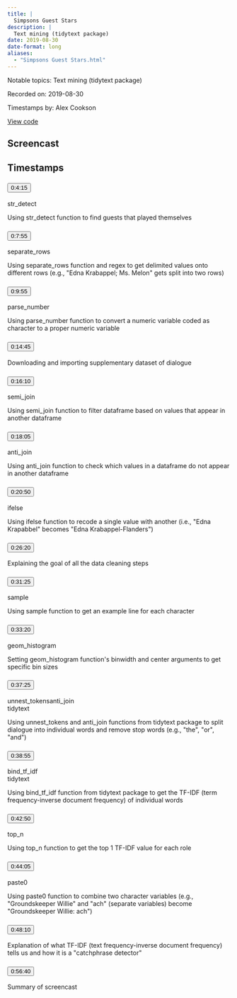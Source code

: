 ```yaml
---
title: |
  Simpsons Guest Stars
description: |
  Text mining (tidytext package)
date: 2019-08-30
date-format: long
aliases:
  - "Simpsons Guest Stars.html"
---
```


Notable topics: Text mining (tidytext package)

Recorded on: 2019-08-30

Timestamps by: Alex Cookson

[View code](https://github.com/dgrtwo/data-screencasts/blob/master/simpsons-guests.Rmd)

## Screencast

<div id="yt-player" data-video-id="EYuuAGDeGrQ"></div>

## Timestamps

```{=html}
<div id="topics">
  <div class="topic">
    <h3 id="ts-255">
      <button class="btn btn-link btn-timestamp" onClick="playerSkipToTimestamp(255, this)">0:4:15</button>
    </h3>
    <div class="topic_badges"><div><span class="badge-functions badge bg-info">str_detect</span></div><div></div></div>
    <div class="topic_description">
      <p>Using str_detect function to find guests that played themselves</p>

    </div>
  </div>
  <div class="topic">
    <h3 id="ts-475">
      <button class="btn btn-link btn-timestamp" onClick="playerSkipToTimestamp(475, this)">0:7:55</button>
    </h3>
    <div class="topic_badges"><div><span class="badge-functions badge bg-info">separate_rows</span></div><div></div></div>
    <div class="topic_description">
      <p>Using separate_rows function and regex to get delimited values onto different rows (e.g., &quot;Edna Krabappel; Ms. Melon&quot; gets split into two rows)</p>

    </div>
  </div>
  <div class="topic">
    <h3 id="ts-595">
      <button class="btn btn-link btn-timestamp" onClick="playerSkipToTimestamp(595, this)">0:9:55</button>
    </h3>
    <div class="topic_badges"><div><span class="badge-functions badge bg-info">parse_number</span></div><div></div></div>
    <div class="topic_description">
      <p>Using parse_number function to convert a numeric variable coded as character to a proper numeric variable</p>

    </div>
  </div>
  <div class="topic">
    <h3 id="ts-885">
      <button class="btn btn-link btn-timestamp" onClick="playerSkipToTimestamp(885, this)">0:14:45</button>
    </h3>
    <div class="topic_badges"><div></div><div></div></div>
    <div class="topic_description">
      <p>Downloading and importing supplementary dataset of dialogue</p>

    </div>
  </div>
  <div class="topic">
    <h3 id="ts-970">
      <button class="btn btn-link btn-timestamp" onClick="playerSkipToTimestamp(970, this)">0:16:10</button>
    </h3>
    <div class="topic_badges"><div><span class="badge-functions badge bg-info">semi_join</span></div><div></div></div>
    <div class="topic_description">
      <p>Using semi_join function to filter dataframe based on values that appear in another dataframe</p>

    </div>
  </div>
  <div class="topic">
    <h3 id="ts-1085">
      <button class="btn btn-link btn-timestamp" onClick="playerSkipToTimestamp(1085, this)">0:18:05</button>
    </h3>
    <div class="topic_badges"><div><span class="badge-functions badge bg-info">anti_join</span></div><div></div></div>
    <div class="topic_description">
      <p>Using anti_join function to check which values in a dataframe do not appear in another dataframe</p>

    </div>
  </div>
  <div class="topic">
    <h3 id="ts-1250">
      <button class="btn btn-link btn-timestamp" onClick="playerSkipToTimestamp(1250, this)">0:20:50</button>
    </h3>
    <div class="topic_badges"><div><span class="badge-functions badge bg-info">ifelse</span></div><div></div></div>
    <div class="topic_description">
      <p>Using ifelse function to recode a single value with another (i.e., &quot;Edna Krapabbel&quot; becomes &quot;Edna Krabappel-Flanders&quot;)</p>

    </div>
  </div>
  <div class="topic">
    <h3 id="ts-1580">
      <button class="btn btn-link btn-timestamp" onClick="playerSkipToTimestamp(1580, this)">0:26:20</button>
    </h3>
    <div class="topic_badges"><div></div><div></div></div>
    <div class="topic_description">
      <p>Explaining the goal of all the data cleaning steps</p>

    </div>
  </div>
  <div class="topic">
    <h3 id="ts-1885">
      <button class="btn btn-link btn-timestamp" onClick="playerSkipToTimestamp(1885, this)">0:31:25</button>
    </h3>
    <div class="topic_badges"><div><span class="badge-functions badge bg-info">sample</span></div><div></div></div>
    <div class="topic_description">
      <p>Using sample function to get an example line for each character</p>

    </div>
  </div>
  <div class="topic">
    <h3 id="ts-2000">
      <button class="btn btn-link btn-timestamp" onClick="playerSkipToTimestamp(2000, this)">0:33:20</button>
    </h3>
    <div class="topic_badges"><div><span class="badge-functions badge bg-info">geom_histogram</span></div><div></div></div>
    <div class="topic_description">
      <p>Setting geom_histogram function's binwidth and center arguments to get specific bin sizes</p>

    </div>
  </div>
  <div class="topic">
    <h3 id="ts-2245">
      <button class="btn btn-link btn-timestamp" onClick="playerSkipToTimestamp(2245, this)">0:37:25</button>
    </h3>
    <div class="topic_badges"><div><span class="badge-functions badge bg-info">unnest_tokens</span><span class="badge-functions badge bg-info">anti_join</span></div><div><span class="badge-packages badge bg-primary">tidytext</span></div></div>
    <div class="topic_description">
      <p>Using unnest_tokens and anti_join functions from tidytext package to split dialogue into individual words and remove stop words (e.g., &quot;the&quot;, &quot;or&quot;, &quot;and&quot;)</p>

    </div>
  </div>
  <div class="topic">
    <h3 id="ts-2335">
      <button class="btn btn-link btn-timestamp" onClick="playerSkipToTimestamp(2335, this)">0:38:55</button>
    </h3>
    <div class="topic_badges"><div><span class="badge-functions badge bg-info">bind_tf_idf</span></div><div><span class="badge-packages badge bg-primary">tidytext</span></div></div>
    <div class="topic_description">
      <p>Using bind_tf_idf function from tidytext package to get the TF-IDF (term frequency-inverse document frequency) of individual words</p>

    </div>
  </div>
  <div class="topic">
    <h3 id="ts-2570">
      <button class="btn btn-link btn-timestamp" onClick="playerSkipToTimestamp(2570, this)">0:42:50</button>
    </h3>
    <div class="topic_badges"><div><span class="badge-functions badge bg-info">top_n</span></div><div></div></div>
    <div class="topic_description">
      <p>Using top_n function to get the top 1 TF-IDF value for each role</p>

    </div>
  </div>
  <div class="topic">
    <h3 id="ts-2645">
      <button class="btn btn-link btn-timestamp" onClick="playerSkipToTimestamp(2645, this)">0:44:05</button>
    </h3>
    <div class="topic_badges"><div><span class="badge-functions badge bg-info">paste0</span></div><div></div></div>
    <div class="topic_description">
      <p>Using paste0 function to combine two character variables (e.g., &quot;Groundskeeper Willie&quot; and &quot;ach&quot; (separate variables) become &quot;Groundskeeper Willie: ach&quot;)</p>

    </div>
  </div>
  <div class="topic">
    <h3 id="ts-2890">
      <button class="btn btn-link btn-timestamp" onClick="playerSkipToTimestamp(2890, this)">0:48:10</button>
    </h3>
    <div class="topic_badges"><div></div><div></div></div>
    <div class="topic_description">
      <p>Explanation of what TF-IDF (text frequency-inverse document frequency) tells us and how it is a &quot;catchphrase detector&quot;</p>

    </div>
  </div>
  <div class="topic">
    <h3 id="ts-3400">
      <button class="btn btn-link btn-timestamp" onClick="playerSkipToTimestamp(3400, this)">0:56:40</button>
    </h3>
    <div class="topic_badges"><div></div><div></div></div>
    <div class="topic_description">
      <p>Summary of screencast</p>

    </div>
  </div>
</div>
```
     
<script>
// 2. This code loads the IFrame Player API code asynchronously.
var tag = document.createElement("script");

tag.src = "https://www.youtube.com/iframe_api";
var firstScriptTag = document.getElementsByTagName("script")[0];
firstScriptTag.parentNode.insertBefore(tag, firstScriptTag);

// 3. This function creates an <iframe> (and YouTube player)
//    after the API code downloads.
var videoId = document.getElementById("yt-player").dataset.videoId;
var player;
function onYouTubeIframeAPIReady() {
  player = new YT.Player("yt-player", {
    height: "486",
    width: "864",
    videoId: videoId,
    playerVars: {
      "playsinline": 1
    },
    events: {
      onStateChange: function(event) {
        if (event.data == YT.PlayerState.PLAYING) {
          followTimestamps()
        }
      }
    }
  });
}

function playerSkipToTimestamp(seconds, tsElement) {
  player.seekTo(seconds, true)
  tsElement.scrollIntoView()
  document.getElementById("screencast").scrollIntoView()
}

const timestamps = Array.from(document.querySelectorAll('.topic h3[id^="ts-"]'))
  .map(el => el.id.replace('ts-', ''))

function followTimestamps() {
  if (player.getPlayerState() !== 1) {
    return
  }
  const currentTime = `${Math.floor(player.getCurrentTime())}`
  if (timestamps.includes(currentTime)) {
    const el = document.getElementById(`ts-${currentTime}`)
    if (el) {
      el.scrollIntoView()
      document.getElementById("screencast").scrollIntoView()
    }
  }
  setTimeout(followTimestamps, 1000)
}
</script>
